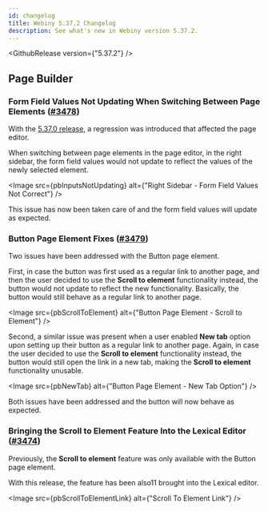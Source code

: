 ```yaml
---
id: changelog
title: Webiny 5.37.2 Changelog
description: See what's new in Webiny version 5.37.2.
---
```



<GithubRelease version={"5.37.2"} />

## Page Builder

### Form Field Values Not Updating When Switching Between Page Elements ([#3478](https://github.com/webiny/webiny-js/pull/3478))

With the [5.37.0 release](/docs/release-notes/5.37.0/changelog), a regression was introduced that affected the page editor.

When switching between page elements in the page editor, in the right sidebar, the form field values would not update to reflect the values of the newly selected element.

<Image src={pbInputsNotUpdating} alt={"Right Sidebar - Form Field Values Not Correct"} />

This issue has now been taken care of and the form field values will update as expected.

### Button Page Element Fixes ([#3479](https://github.com/webiny/webiny-js/pull/3479))

Two issues have been addressed with the Button page element.

First, in case the button was first used as a regular link to another page, and then the user decided to use the **Scroll to element** functionality instead, the button would not update to reflect the new functionality. Basically, the button would still behave as a regular link to another page.

<Image src={pbScrollToElement} alt={"Button Page Element - Scroll to Element"} />

Second, a similar issue was present when a user enabled **New tab** option upon setting up their button as a regular link to another page. Again, in case the user decided to use the **Scroll to element** functionality instead, the button would still open the link in a new tab, making the **Scroll to element** functionality unusable.

<Image src={pbNewTab} alt={"Button Page Element - New Tab Option"} />

Both issues have been addressed and the button will now behave as expected.

### Bringing the Scroll to Element Feature Into the Lexical Editor ([#3474](https://github.com/webiny/webiny-js/pull/3474))

Previously, the **Scroll to element** feature was only available with the Button page element.

With this release, the feature has been also11 brought into the Lexical editor.

<Image src={pbScrollToElementLink} alt={"Scroll To Element Link"} />
